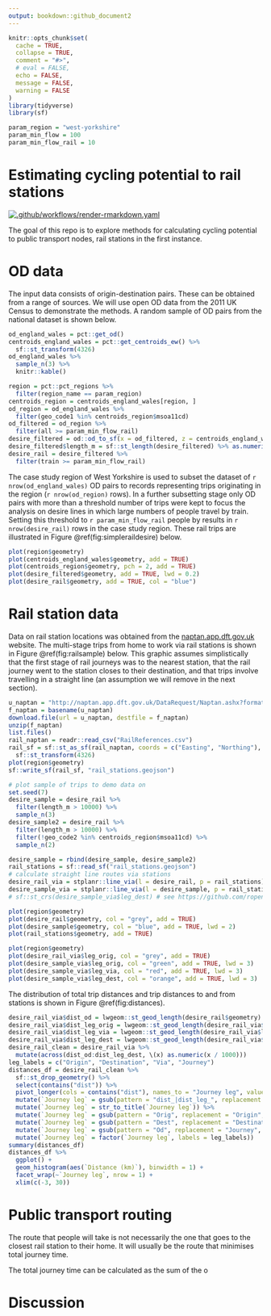 ```yaml
---
output: bookdown::github_document2
---
```


<!-- README.md is generated from README.Rmd. Please edit that file -->

```r
knitr::opts_chunk$set(
  cache = TRUE,
  collapse = TRUE,
  comment = "#>",
  # eval = FALSE,
  echo = FALSE,
  message = FALSE,
  warning = FALSE
)
library(tidyverse)
library(sf)

param_region = "west-yorkshire"
param_min_flow = 100
param_min_flow_rail = 10
```

# Estimating cycling potential to rail stations

<!-- badges: start -->
[![.github/workflows/render-rmarkdown.yaml](https://github.com/npct/rail/actions/workflows/render-rmarkdown.yaml/badge.svg)](https://github.com/npct/rail/actions/workflows/render-rmarkdown.yaml)
<!-- badges: end -->

The goal of this repo is to explore methods for calculating cycling potential to public transport nodes, rail stations in the first instance.

# OD data

The input data consists of origin-destination pairs.
These can be obtained from a range of sources.
We will use open OD data from the 2011 UK Census to demonstrate the methods.
A random sample of OD pairs from the national dataset is shown below.

```r
od_england_wales = pct::get_od()
centroids_england_wales = pct::get_centroids_ew() %>% 
  sf::st_transform(4326)
od_england_wales %>% 
  sample_n(3) %>% 
  knitr::kable()
```

```r
region = pct::pct_regions %>% 
  filter(region_name == param_region)
centroids_region = centroids_england_wales[region, ]
od_region = od_england_wales %>% 
  filter(geo_code1 %in% centroids_region$msoa11cd)
od_filtered = od_region %>% 
  filter(all >= param_min_flow_rail)
desire_filtered = od::od_to_sf(x = od_filtered, z = centroids_england_wales)
desire_filtered$length_m = sf::st_length(desire_filtered) %>% as.numeric()
desire_rail = desire_filtered %>% 
  filter(train >= param_min_flow_rail)
```

The case study region of West Yorkshire is used to subset the dataset of `r nrow(od_england_wales)` OD pairs to records representing trips originating in the region (`r nrow(od_region)` rows).
In a further subsetting stage only OD pairs with more than a threshold number of trips were kept to focus the analysis on desire lines in which large numbers of people travel by train.
Setting this threshold to `r param_min_flow_rail` people by results in `r nrow(desire_rail)` rows in the case study region.
These rail trips are illustrated in Figure \@ref(fig:simpleraildesire) below.

```r
plot(region$geometry)
plot(centroids_england_wales$geometry, add = TRUE)
plot(centroids_region$geometry, pch = 2, add = TRUE)
plot(desire_filtered$geometry, add = TRUE, lwd = 0.2)
plot(desire_rail$geometry, add = TRUE, col = "blue")
```

# Rail station data

Data on rail station locations was obtained from the [naptan.app.dft.gov.uk](http://naptan.app.dft.gov.uk) website.
The multi-stage trips from home to work via rail stations is shown in Figure \@ref(fig:railsample) below.
This graphic assumes simplistically that the first stage of rail journeys was to the nearest station, that the rail journey went to the station closes to their destination, and that trips involve travelling in a straight line (an assumption we will remove in the next section). 

```r
u_naptan = "http://naptan.app.dft.gov.uk/DataRequest/Naptan.ashx?format=csv"
f_naptan = basename(u_naptan)
download.file(url = u_naptan, destfile = f_naptan)
unzip(f_naptan)
list.files()
rail_naptan = readr::read_csv("RailReferences.csv")
rail_sf = sf::st_as_sf(rail_naptan, coords = c("Easting", "Northing"), crs = 27700) %>% 
  sf::st_transform(4326)
plot(region$geometry)
sf::write_sf(rail_sf, "rail_stations.geojson")
```

```r
# plot sample of trips to demo data on
set.seed(7)
desire_sample = desire_rail %>% 
  filter(length_m > 10000) %>% 
  sample_n(3)
desire_sample2 = desire_rail %>% 
  filter(length_m > 10000) %>% 
  filter(!geo_code2 %in% centroids_region$msoa11cd) %>% 
  sample_n(2)

desire_sample = rbind(desire_sample, desire_sample2)
rail_stations = sf::read_sf("rail_stations.geojson")
# calculate straight line routes via stations
desire_rail_via = stplanr::line_via(l = desire_rail, p = rail_stations)
desire_sample_via = stplanr::line_via(l = desire_sample, p = rail_stations)
# sf::st_crs(desire_sample_via$leg_dest) # see https://github.com/ropensci/stplanr/issues/465

plot(region$geometry)
plot(desire_rail$geometry, col = "grey", add = TRUE)
plot(desire_sample$geometry, col = "blue", add = TRUE, lwd = 2)
plot(rail_stations$geometry, add = TRUE)

plot(region$geometry)
plot(desire_rail_via$leg_orig, col = "grey", add = TRUE)
plot(desire_sample_via$leg_orig, col = "green", add = TRUE, lwd = 3)
plot(desire_sample_via$leg_via, col = "red", add = TRUE, lwd = 3)
plot(desire_sample_via$leg_dest, col = "orange", add = TRUE, lwd = 3)
```

The distribution of total trip distances and trip distances to and from stations is shown in Figure \@ref(fig:distances).

```r
desire_rail_via$dist_od = lwgeom::st_geod_length(desire_rail$geometry)
desire_rail_via$dist_leg_orig = lwgeom::st_geod_length(desire_rail_via$leg_orig)
desire_rail_via$dist_leg_via = lwgeom::st_geod_length(desire_rail_via$leg_via)
desire_rail_via$dist_leg_dest = lwgeom::st_geod_length(desire_rail_via$leg_dest)
desire_rail_clean = desire_rail_via %>% 
  mutate(across(dist_od:dist_leg_dest, \(x) as.numeric(x / 1000)))
leg_labels = c("Origin", "Destination", "Via", "Journey")
distances_df = desire_rail_clean %>% 
  sf::st_drop_geometry() %>% 
  select(contains("dist")) %>% 
  pivot_longer(cols = contains("dist"), names_to = "Journey leg", values_to = "Distance (km)") %>% 
  mutate(`Journey leg` = gsub(pattern = "dist_|dist_leg_", replacement = "", `Journey leg`)) %>% 
  mutate(`Journey leg` = str_to_title(`Journey leg`)) %>%
  mutate(`Journey leg` = gsub(pattern = "Orig", replacement = "Origin", `Journey leg`)) %>% 
  mutate(`Journey leg` = gsub(pattern = "Dest", replacement = "Destination", `Journey leg`)) %>% 
  mutate(`Journey leg` = gsub(pattern = "Od", replacement = "Journey", `Journey leg`)) %>% 
  mutate(`Journey leg` = factor(`Journey leg`, labels = leg_labels))
summary(distances_df)
distances_df %>% 
  ggplot() +
  geom_histogram(aes(`Distance (km)`), binwidth = 1) +
  facet_wrap(~`Journey leg`, nrow = 1) +
  xlim(c(-3, 30))
```

# Public transport routing

The route that people will take is not necessarily the one that goes to the closest rail station to their home.
It will usually be the route that minimises total journey time.

The total journey time can be calculated as the sum of the o

# Discussion
